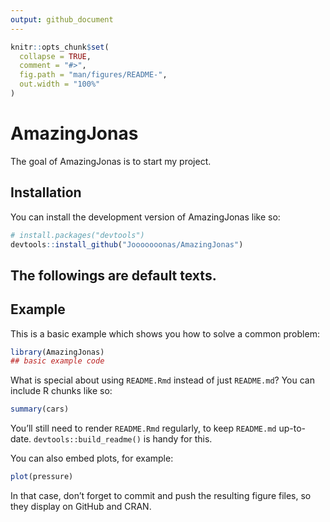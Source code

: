 ```yaml
---
output: github_document
---
```


<!-- README.md is generated from README.Rmd. Please edit that file -->

```r
knitr::opts_chunk$set(
  collapse = TRUE,
  comment = "#>",
  fig.path = "man/figures/README-",
  out.width = "100%"
)
```

# AmazingJonas

<!-- badges: start -->
<!-- badges: end -->

The goal of AmazingJonas is to start my project.

## Installation

You can install the development version of AmazingJonas like so:

``` r
# install.packages("devtools")
devtools::install_github("Jooooooonas/AmazingJonas")
```
## The followings are default texts.

## Example

This is a basic example which shows you how to solve a common problem:

```r
library(AmazingJonas)
## basic example code
```

What is special about using `README.Rmd` instead of just `README.md`? You can include R chunks like so:

```r
summary(cars)
```

You'll still need to render `README.Rmd` regularly, to keep `README.md` up-to-date. `devtools::build_readme()` is handy for this.

You can also embed plots, for example:

```r
plot(pressure)
```

In that case, don't forget to commit and push the resulting figure files, so they display on GitHub and CRAN.
